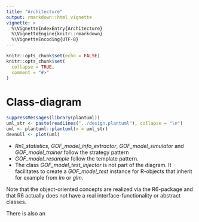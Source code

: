 ```yaml
---
title: "Architecture"
output: rmarkdown::html_vignette
vignette: >
  %\VignetteIndexEntry{Architecture}
  %\VignetteEngine{knitr::rmarkdown}
  %\VignetteEncoding{UTF-8}
---
```


```r
knitr::opts_chunk$set(echo = FALSE)
knitr::opts_chunk$set(
  collapse = TRUE,
  comment = "#>"
)
```

# Class-diagram

```r
suppressMessages(library(plantuml))
uml_str <- paste(readLines("../design.plantuml"), collapse = "\n")
uml <- plantuml::plantuml(x = uml_str)
devnull <- plot(uml)
```

* *Rn1_statistics*, *GOF_model_info_extractor*, *GOF_model_simulator* 
  and *GOF_model_trainer* follow the strategy pattern
* *GOF_model_resample* follow the template pattern.
* The class *GOF_model_test_injector* is not part of the diagram.
  It facilitates to create a *GOF_model_test* instance for 
  R-objects that inherit for example from *lm* or *glm*.


Note that the object-oriented concepts are realized via the 
R6-package and that R6 actually does not have a real 
interface-functionality or abstract classes.

There is also an 
